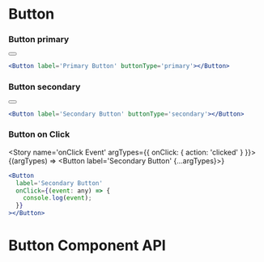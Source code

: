 

<Meta title='MDX/Button' component={Button} />

# Button

### Button primary

<Story name='primary'>
  <Button label='Primary Button' buttonType='primary'></Button>
</Story>

```jsx
<Button label='Primary Button' buttonType='primary'></Button>
```

### Button secondary

<Story name='secondary'>
  <Button label='Secondary Button' buttonType='secondary'></Button>
</Story>

```jsx
<Button label='Secondary Button' buttonType='secondary'></Button>
```

### Button on Click

<Story name='onClick Event' argTypes={{ onClick: { action: 'clicked' } }}>
  {(argTypes) => <Button label='Secondary Button' {...argTypes}></Button>}
</Story>

```jsx
<Button
  label='Secondary Button'
  onClick={(event: any) => {
    console.log(event);
  }}
></Button>
```

# Button Component API

<ArgsTable of={Button} />
